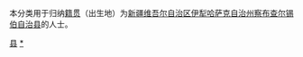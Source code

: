 {{Catnav|頁面分類|各種主題的頁面分類|依中国各省来作的分类|各地中国人|新疆人|伊犁人}}
{{Catnav|頁面分類|人物|各國人物|中国人|各地中国人|新疆人|伊犁人}}

本分类用于归纳[[籍贯|籍贯]]（出生地）为[[新疆维吾尔自治区|新疆维吾尔自治区]][[伊犁哈萨克自治州|伊犁哈萨克自治州]][[察布查尔锡伯自治县|察布查尔锡伯自治县]]的人士。

[[Category:伊犁人|县]]
[[Category:察布查尔锡伯自治县|*]]